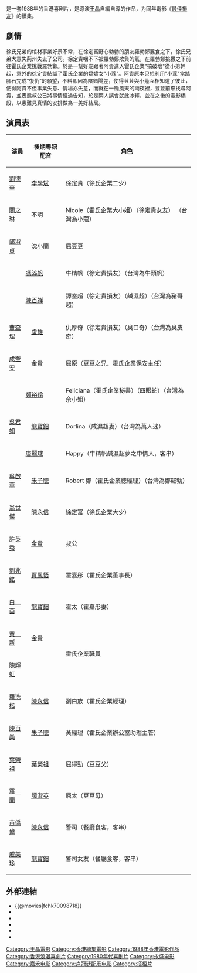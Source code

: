 {{Infobox Film
|name        = 最佳損友闖情關
|original_name = ''{{lang|en|The Crazy Companies II}}''
|image       = The Crazy Companies II.jpg
|caption     = 
|director    = [[王晶_(導演)|王晶]]
|writer      = 王晶
|starring    = [[劉德華|劉德華]]<br>[[邱淑貞|邱淑貞]]<br>[[馮粹帆|馮粹帆]]<br>[[陳百祥|陳百祥]]<br>[[曹查理|曹查理]]<br>[[鄭裕玲|鄭裕玲]]<br>[[關芝琳|關芝琳]]
|producer    = [[向華勝|向華勝]]
|producer_2  = 劉玉珍
|music = [[盧冠廷|盧冠廷]]
|cinematography = [[陳廣鴻|陳廣鴻]]
|editing =
|production_company = 永盛電影公司  
|distributor = 嘉禾(香港)有限公司
|released    = {{BHKG}}：{{film date|1988|12|15}}<br>{{TWN}}：{{start date|1989|1|1}}
|runtime     = 97分鐘
|country = {{英屬香港電影}}
|language    = 粵語
|gross  =  HK $16,876,078.00 
|preceded_by = [[最佳損友|最佳損友]]
|imdb_id     = tt0098718
}}
{{engname|《最佳損友闖情關》|''The Crazy Companies II''}}是一套1988年的香港喜剧片，是導演[[王晶_(導演)|王晶]]自編自導的作品，为同年電影《[[最佳損友|最佳損友]]》的續集。

==劇情==
徐氏兄弟的棺材事業好景不常，在徐定富野心勃勃的朋友羅勃鄭蠶食之下，徐氏兄弟大意失荊州失去了公司。徐定貴咽不下被羅勃鄭欺負的氣，在羅勃鄭挑釁之下前往霍氏企業挑戰羅勃鄭。於是一幫好友跟著阿貴進入霍氏企業"搞破壞"從小弟幹起，意外的徐定貴結識了霍氏企業的嬌嬌女"小蔻"。阿貴原本只想利用"小蔻"當踏腳石完成"復仇"的願望，不料卻因為陰錯陽差，使得荳荳與小蔻互相知道了彼此，使得阿貴不但事業失意、情場亦失意，而就在一颱風天的雨夜裡，荳荳前來找尋阿貴，並表態叔公已將事情經過告知，於是兩人誤會就此冰釋，並在之後的電影橋段，以患難見真情的安排做為一美好結局。

==演員表==
{| class="wikitable"
! 演員
! 後期粵語配音
! 角色
|-
| [[劉德華|劉德華]] || [[李學斌_(電台主持)|李學斌]]|| 徐定貴（徐氏企業二少） 
|-
| [[關之琳|關之琳]] || 不明|| Nicole（霍氏企業大小姐）（徐定貴女友）
（台灣為小蔻）
|-
| [[邱淑貞|邱淑貞]] || [[沈小蘭|沈小蘭]] || 屈豆豆
|-
|colspan="2"|<center>[[馮淬帆|馮淬帆]] || 牛精帆（徐定貴損友）（台灣為牛頭帆）
|-
|colspan="2"|<center>[[陳百祥|陳百祥]] || 譚室超（徐定貴損友）（鹹濕超）（台灣為豬哥超）
|-
| [[曹查理|曹查理]] || [[盧雄|盧雄]]|| 仇厚奇（徐定貴損友）（臭口奇）（台灣為臭皮奇）
|-
| [[成奎安|成奎安]] || [[金貴|金貴]]|| 屈原（豆豆之兄、霍氏企業保安主任） 
|-
|colspan="2"|<center>[[鄭裕玲|鄭裕玲]]</center> || Feliciana（霍氏企業秘書）（四眼蛇）（台灣為佘小姐）
|-
| [[吳君如|吳君如]] || [[龍寶鈿|龍寶鈿]]|| Dorlina（咸濕超妻）（台灣為萬人迷）
|-
|colspan="2"|<center>[[唐麗球|唐麗球]]</center> || Happy（牛精帆鹹濕超夢之中情人，客串） 
|-
| [[吳啟華|吳啟華]] || [[朱子聰|朱子聰]]|| Robert 鄭（霍氏企業總經理）（台灣為鄭羅勃）
|-
| [[翁世傑|翁世傑]]  || [[陳永信|陳永信]]|| 徐定富（徐氏企業大少）
|-
| [[許英秀|許英秀]] || [[金貴|金貴]]|| 叔公 
|-
| [[劉兆銘|劉兆銘]] ||[[賈鳳悟|賈鳳悟]] || 霍嘉彤（霍氏企業董事長） 
|-
| [[白茵|白　茵]] || [[龍寶鈿|龍寶鈿]]|| 霍太（霍嘉彤妻） 
|-
| [[黃新_(演員)|黃　新]] || [[金貴|金貴]]|| rowspan="2"|霍氏企業職員 
|-
| [[陳輝虹|陳輝虹]] || 
|-
| [[羅浩楷|羅浩楷]] ||[[陳永信|陳永信]]|| 劉白族（霍氏企業經理） 
|-
| [[陳百燊|陳百燊]] ||[[朱子聰|朱子聰]]|| 黃經理（霍氏企業辦公室助理主管） 
|-
| [[葉榮祖|葉榮祖]] || [[葉榮祖|葉榮祖]] || 屈得勁（豆豆父）
|-
| [[羅蘭_(香港)|羅　蘭]] || [[譚淑英|譚淑英]] || 屈太（豆豆母）
|-
| [[苗僑偉|苗僑偉]] ||[[陳永信|陳永信]]||警司（餐廳食客，客串） 
|-
| [[戚美珍|戚美珍]] ||[[龍寶鈿|龍寶鈿]]||警司女友（餐廳食客，客串） 
|}

== 外部連結 ==
*{{@movies|fchk70098718}}
*{{douban}}
*{{Mtime|16927}}
*{{rotten-tomatoes|zui_jia_sun_you_chuang_qing_guan}}
*{{hkmdb title|7110}}
*{{imdb title|0098718}}

{{王晶}}
{{刘德华}}
{{DEFAULTSORT:zuijia}}
[[Category:王晶電影|Category:王晶電影]]
[[Category:香港續集電影|Category:香港續集電影]]
[[Category:1988年香港電影作品|Category:1988年香港電影作品]]
[[Category:香港浪漫喜劇片|Category:香港浪漫喜劇片]]
[[Category:1980年代喜剧片|Category:1980年代喜剧片]]
[[Category:永盛电影|Category:永盛电影]]
[[Category:嘉禾电影|Category:嘉禾电影]]
[[Category:卢冠廷配乐电影|Category:卢冠廷配乐电影]]
[[Category:搭檔片|Category:搭檔片]]
